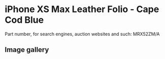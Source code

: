 
# iPhone XS Max Leather Folio - Cape Cod Blue

Part number, for search engines, auction websites and such: MRX52ZM/A

## Image gallery

<div style={{ width: "768px" }}>
  <GalleryComponent
    images={[
      {
        original: "/everysource/MRX52.webp",
        thumbnail: "/everypreview/MRX52.webp",
      },
      {
        original: "/everysource/MRX52_AV1_GOLD.webp",
        thumbnail: "/everypreview/MRX52_AV1_GOLD.webp",
      },
      {
        original: "/everysource/MRX52_AV1_SILVER.webp",
        thumbnail: "/everypreview/MRX52_AV1_SILVER.webp",
      },
      {
        original: "/everysource/MRX52_AV1_SPACE_GRAY.webp",
        thumbnail: "/everypreview/MRX52_AV1_SPACE_GRAY.webp",
      },
      {
        original: "/everysource/MRX52_AV2.webp",
        thumbnail: "/everypreview/MRX52_AV2.webp",
      }
    ]}
  />
</div>